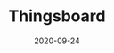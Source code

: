 ---
title: Thingsboard
category: Partners
status: publish
date: 2020-09-24
slug: ThingsBoard is an open-source tool for IoT data management and visualization || Pebble Tracker partner (USA)
website: https://thingsboard.io/
twitter: https://twitter.com/iotex_io/status/1304994708624564224
logo: /img/Thingsboard.png
featured_img: https://wp.gcap1.iotex.io/wp-content/uploads/2020/10/thingsboard.jpg
telegram:
---
